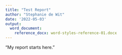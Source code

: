 ```yaml
---
title: "Test Report"
author: "Stephanie de Wit"
date: '2022-05-03'
output: 
  word_document: 
    reference_docx: word-styles-reference-01.docx
---
```


"My report starts here."